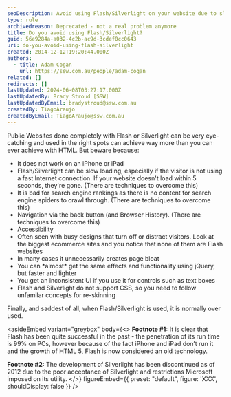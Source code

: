 ```yaml
---
seoDescription: Avoid using Flash/Silverlight on your website due to slow loading times, poor search engine rankings, and limited accessibility, opting instead for HTML/CSS-based solutions like jQuery.
type: rule
archivedreason: Deprecated - not a real problem anymore
title: Do you avoid using Flash/Silverlight?
guid: 56e9284a-a032-4c2b-ac9d-3cdef0cc0643
uri: do-you-avoid-using-flash-silverlight
created: 2014-12-12T19:20:44.000Z
authors:
  - title: Adam Cogan
    url: https://ssw.com.au/people/adam-cogan
related: []
redirects: []
lastUpdated: 2024-06-08T03:27:17.000Z
lastUpdatedBy: Brady Stroud [SSW]
lastUpdatedByEmail: bradystroud@ssw.com.au
createdBy: TiagoAraujo
createdByEmail: TiagoAraujo@ssw.com.au
---
```


Public Websites done completely with Flash or Silverlight can be very eye-catching and used in the right spots can achieve way more than you can ever achieve with HTML. But beware because:
- It does not work on an iPhone or iPad
- Flash/Silverlight can be slow loading, especially if the visitor is not using a fast Internet connection. If your website doesn't load within 5 seconds, they're gone. (There are techniques to overcome this)
- It is bad for search engine rankings as there is no content for search engine spiders to crawl through. (There are techniques to overcome this)
- Navigation via the back button (and Browser History). (There are techniques to overcome this)
- Accessibility
- Often seen with busy designs that turn off or distract visitors. Look at the biggest ecommerce sites and you notice that none of them are Flash websites
- In many cases it unnecessarily creates page bloat
- You can \*almost\* get the same effects and functionality using jQuery, but faster and lighter
- You get an inconsistent UI if you use it for controls such as text boxes
- Flash and Silverlight do not support CSS, so you need to follow unfamilar concepts for re-skinning

Finally, and saddest of all, when Flash/Silverlight is used, it is normally over used.

<asideEmbed
  variant="greybox"
  body={<>
    **Footnote #1:** It is clear that Flash has been quite successful in the past - the penetration of its run time is 99% on PCs, however because of the fact iPhone and iPad don’t run it and the growth of HTML 5, Flash is now considered an old technology.

**Footnote #2:** The development of Silverlight has been discontinued as of 2012 due to the poor acceptance of Silverlight and restrictions Microsoft imposed on its utility.
  </>}
  figureEmbed={{
    preset: "default",
    figure: 'XXX',
    shouldDisplay: false
  }}
/>
